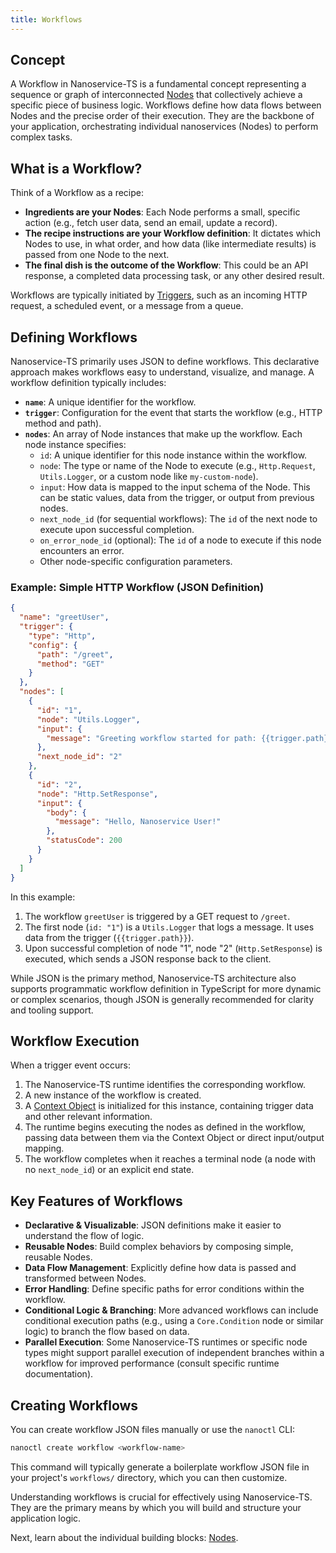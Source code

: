 ```yaml
---
title: Workflows
---
```


## Concept

A Workflow in Nanoservice-TS is a fundamental concept representing a sequence or graph of interconnected [Nodes](./nodes.mdx) that collectively achieve a specific piece of business logic. Workflows define how data flows between Nodes and the precise order of their execution. They are the backbone of your application, orchestrating individual nanoservices (Nodes) to perform complex tasks.

## What is a Workflow?

Think of a Workflow as a recipe:

*   **Ingredients are your Nodes**: Each Node performs a small, specific action (e.g., fetch user data, send an email, update a record).
*   **The recipe instructions are your Workflow definition**: It dictates which Nodes to use, in what order, and how data (like intermediate results) is passed from one Node to the next.
*   **The final dish is the outcome of the Workflow**: This could be an API response, a completed data processing task, or any other desired result.

Workflows are typically initiated by [Triggers](./triggers.mdx), such as an incoming HTTP request, a scheduled event, or a message from a queue.

## Defining Workflows

Nanoservice-TS primarily uses JSON to define workflows. This declarative approach makes workflows easy to understand, visualize, and manage. A workflow definition typically includes:

*   **`name`**: A unique identifier for the workflow.
*   **`trigger`**: Configuration for the event that starts the workflow (e.g., HTTP method and path).
*   **`nodes`**: An array of Node instances that make up the workflow. Each node instance specifies:
    *   `id`: A unique identifier for this node instance within the workflow.
    *   `node`: The type or name of the Node to execute (e.g., `Http.Request`, `Utils.Logger`, or a custom node like `my-custom-node`).
    *   `input`: How data is mapped to the input schema of the Node. This can be static values, data from the trigger, or output from previous nodes.
    *   `next_node_id` (for sequential workflows): The `id` of the next node to execute upon successful completion.
    *   `on_error_node_id` (optional): The `id` of a node to execute if this node encounters an error.
    *   Other node-specific configuration parameters.

### Example: Simple HTTP Workflow (JSON Definition)

```json
{
  "name": "greetUser",
  "trigger": {
    "type": "Http",
    "config": {
      "path": "/greet",
      "method": "GET"
    }
  },
  "nodes": [
    {
      "id": "1",
      "node": "Utils.Logger",
      "input": {
        "message": "Greeting workflow started for path: {{trigger.path}}"
      },
      "next_node_id": "2"
    },
    {
      "id": "2",
      "node": "Http.SetResponse",
      "input": {
        "body": {
          "message": "Hello, Nanoservice User!"
        },
        "statusCode": 200
      }
    }
  ]
}
```

In this example:
1.  The workflow `greetUser` is triggered by a GET request to `/greet`.
2.  The first node (`id: "1"`) is a `Utils.Logger` that logs a message. It uses data from the trigger (`{{trigger.path}}`).
3.  Upon successful completion of node "1", node "2" (`Http.SetResponse`) is executed, which sends a JSON response back to the client.

While JSON is the primary method, Nanoservice-TS architecture also supports programmatic workflow definition in TypeScript for more dynamic or complex scenarios, though JSON is generally recommended for clarity and tooling support.

## Workflow Execution

When a trigger event occurs:

1.  The Nanoservice-TS runtime identifies the corresponding workflow.
2.  A new instance of the workflow is created.
3.  A [Context Object](./context.mdx) is initialized for this instance, containing trigger data and other relevant information.
4.  The runtime begins executing the nodes as defined in the workflow, passing data between them via the Context Object or direct input/output mapping.
5.  The workflow completes when it reaches a terminal node (a node with no `next_node_id`) or an explicit end state.

## Key Features of Workflows

*   **Declarative & Visualizable**: JSON definitions make it easier to understand the flow of logic.
*   **Reusable Nodes**: Build complex behaviors by composing simple, reusable Nodes.
*   **Data Flow Management**: Explicitly define how data is passed and transformed between Nodes.
*   **Error Handling**: Define specific paths for error conditions within the workflow.
*   **Conditional Logic & Branching**: More advanced workflows can include conditional execution paths (e.g., using a `Core.Condition` node or similar logic) to branch the flow based on data.
*   **Parallel Execution**: Some Nanoservice-TS runtimes or specific node types might support parallel execution of independent branches within a workflow for improved performance (consult specific runtime documentation).

## Creating Workflows

You can create workflow JSON files manually or use the `nanoctl` CLI:

```bash
nanoctl create workflow <workflow-name>
```

This command will typically generate a boilerplate workflow JSON file in your project's `workflows/` directory, which you can then customize.

Understanding workflows is crucial for effectively using Nanoservice-TS. They are the primary means by which you will build and structure your application logic.

Next, learn about the individual building blocks: [Nodes](./nodes.mdx).
